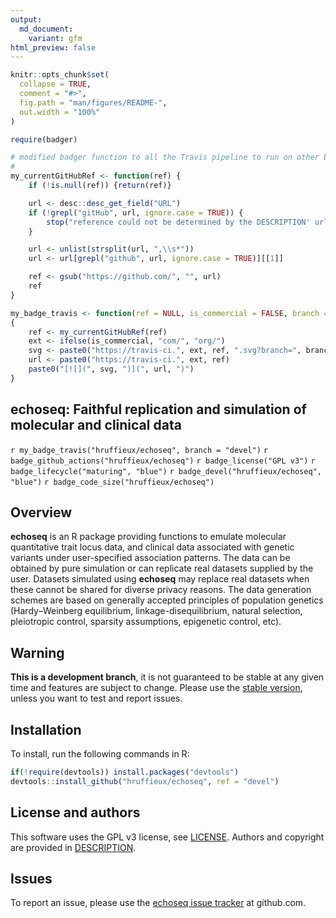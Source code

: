 ```yaml
---
output:
  md_document:
    variant: gfm
html_preview: false
---
```


<!-- README.md is generated from README.Rmd. Please edit that file -->
<!-- First time: run usethis::use_readme_rmd() to create a pre-commit hook that 
prevents from committing if the README.Rmd has changed, but has not been 
re-knitted to generate an updated README.md -->

```r
knitr::opts_chunk$set(
  collapse = TRUE,
  comment = "#>",
  fig.path = "man/figures/README-",
  out.width = "100%"
)
```


```r
require(badger)

# modified badger function to all the Travis pipeline to run on other branches than the master
#
my_currentGitHubRef <- function(ref) {
	if (!is.null(ref)) {return(ref)}

	url <- desc::desc_get_field("URL")
	if (!grepl("gitHub", url, ignore.case = TRUE)) {
		stop("reference could not be determined by the DESCRIPTION' url")
	}

	url <- unlist(strsplit(url, ",\\s*"))
	url <- url[grepl("github", url, ignore.case = TRUE)][[1]]

	ref <- gsub("https://github.com/", "", url)
	ref
}

my_badge_travis <- function(ref = NULL, is_commercial = FALSE, branch = "master") 
{
    ref <- my_currentGitHubRef(ref)
    ext <- ifelse(is_commercial, "com/", "org/")
    svg <- paste0("https://travis-ci.", ext, ref, ".svg?branch=", branch)
    url <- paste0("https://travis-ci.", ext, ref)
    paste0("[![](", svg, ")](", url, ")")
}
```

## echoseq: Faithful replication and simulation of molecular and clinical data

<!-- Run for the R CMD checks, run usethis::use_github_actions() to set up the pipeline, possibly modify the .yaml file and then: -->
`r my_badge_travis("hruffieux/echoseq", branch = "devel")`
`r badge_github_actions("hruffieux/echoseq")` 
`r badge_license("GPL v3")`
`r badge_lifecycle("maturing", "blue")`
`r badge_devel("hruffieux/echoseq", "blue")`
`r badge_code_size("hruffieux/echoseq")`


## Overview

**echoseq** is an R package providing functions to emulate molecular quantitative
trait locus data, and clinical data associated with genetic variants under
user-specified association patterns. The data can be obtained by pure simulation 
or can replicate real datasets supplied by the user. Datasets simulated using 
**echoseq** may replace real datasets when these cannot be shared for diverse 
privacy reasons. The data generation schemes are based on generally accepted 
principles of population genetics (Hardy–Weinberg equilibrium, 
linkage-disequilibrium, natural selection, pleiotropic control, sparsity 
assumptions, epigenetic control, etc).


## Warning

**This is a development branch**, it is not guaranteed to be stable at any given
time and features are subject to change. Please use the [stable version](https://github.com/hruffieux/echoseq), unless you want to test and
report issues.

## Installation

To install, run the following commands in R:

``` r
if(!require(devtools)) install.packages("devtools")
devtools::install_github("hruffieux/echoseq", ref = "devel")
```

## License and authors

This software uses the GPL v3 license, see [LICENSE](LICENSE).
Authors and copyright are provided in [DESCRIPTION](DESCRIPTION).

## Issues

To report an issue, please use the [echoseq issue tracker](https://github.com/hruffieux/echoseq/issues) at github.com.
